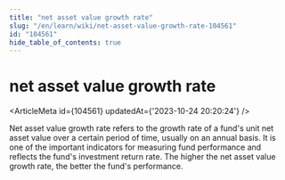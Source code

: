 ```yaml
---
title: "net asset value growth rate"
slug: "/en/learn/wiki/net-asset-value-growth-rate-104561"
id: "104561"
hide_table_of_contents: true
---
```



# net asset value growth rate

<ArticleMeta id={104561} updatedAt={'2023-10-24 20:20:24'} />
<div className='border-solid border-b border-t-0 my-4 border-[var(--ifm-color-gray-300)]' />

Net asset value growth rate refers to the growth rate of a fund's unit net asset value over a certain period of time, usually on an annual basis. It is one of the important indicators for measuring fund performance and reflects the fund's investment return rate. The higher the net asset value growth rate, the better the fund's performance.
